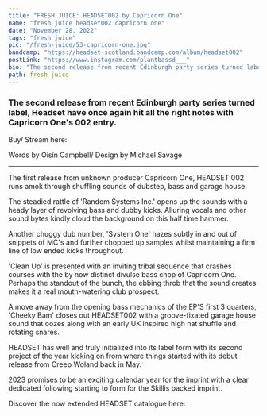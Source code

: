 ---
title: "FRESH JUICE: HEADSET002 by Capricorn One"
name: "fresh juice headset002 capricorn one"
date: "November 28, 2022"
tags: "fresh juice"
pic: "/fresh-juice/53-capricorn-one.jpg"
bandcamp: "https://headset-scotland.bandcamp.com/album/headset002"
postLink: "https://www.instagram.com/plantbassd___"
bio: "The second release from recent Edinburgh party series turned label, Headset have once again hit all the right notes with Capricorn One's 002 entry"
path: fresh-juice
---

### The second release from recent Edinburgh party series turned label, Headset have once again hit all the right notes with Capricorn One's 002 entry.

Buy/ Stream here: <HoverLink url="headset-scotland.bandcamp.com/album/headset002" external inline />

<Picture src="/fresh-juice/53-headset.jpg" alt="Headset album art" size={1200} />
<p className="smallText">Words by Oisín Campbell/ Design by Michael Savage</p>

<hr />

The first release from unknown producer Capricorn One, HEADSET 002 runs amok through shuffling sounds of dubstep, bass and garage house.

The steadied rattle of 'Random Systems Inc.' opens up the sounds with a heady layer of revolving bass and dubby kicks. Alluring vocals and other sound bytes kindly cloud the background on this half time hammer.

Another chuggy dub number, 'System One' hazes subtly in and out of snippets of MC's and further chopped up samples whilst maintaining a firm line of low ended kicks throughout.

<Picture src="/fresh-juice/53-statue.jpg" alt="statue cover pic" size={1200} />

'Clean Up' is presented with an inviting tribal sequence that crashes courses with the by now distinct divulse bass chop of Capricorn One. Perhaps the standout of the bunch, the ebbing throb that the sound creates makes it a real mouth-watering club prospect.

A move away from the opening bass mechanics of the EP'S first 3 quarters, 'Cheeky Bam' closes out HEADSET002 with a groove-fixated garage house sound that oozes along with an early UK inspired high hat shuffle and rotating snares.

HEADSET has well and truly initialized into its label form with its second project of the year kicking on from where things started with its debut release from Creep Woland back in May.

2023 promises to be an exciting calendar year for the imprint with a clear dedicated following starting to form for the Skillis backed imprint.

Discover the now extended HEADSET catalogue here: <HoverLink url="headset-scotland.bandcamp.com/" external inline />

